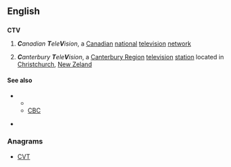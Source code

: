 ==English==
{{wikipedia}}
==={{abbreviation-old|en}}===
'''CTV'''

# {{context|Canada}} '''''C'''anadian '''T'''ele'''V'''ision'', a [[Canadian]] [[national]] [[television]] [[network]]
# {{context|New Zealand}} '''''C'''anterbury '''T'''ele'''V'''ision'', a [[Canterbury Region]] [[television]] [[station]] located in [[Christchurch]], [[New Zeland]]

====See also====
* {{sense|Canada}} 
** {{pedia|CTV Television Network}}
** [[CBC]]
* {{sense|New Zeland}} {{pedia|Canterbury Television}}

===Anagrams===
* [[CVT#English|CVT]]